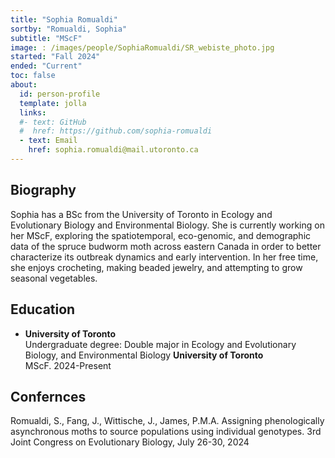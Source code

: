 ```yaml
---
title: "Sophia Romualdi"
sortby: "Romualdi, Sophia"
subtitle: "MScF"
image: : /images/people/SophiaRomualdi/SR_webiste_photo.jpg
started: "Fall 2024"
ended: "Current"
toc: false
about:
  id: person-profile
  template: jolla
  links:
  #- text: GitHub
  #  href: https://github.com/sophia-romualdi
  - text: Email
    href: sophia.romualdi@mail.utoronto.ca
---
```


::: {#person-profile}
:::
## Biography

Sophia has a BSc from the University of Toronto in Ecology and Evolutionary Biology and Environmental Biology. She is currently working on her MScF, exploring the spatiotemporal, eco-genomic, and demographic data of the spruce budworm moth across eastern Canada in order to better characterize its outbreak dynamics and early intervention. In her free time, she enjoys crocheting, making beaded jewelry, and attempting to grow seasonal vegetables.

## Education

-   **University of Toronto**<br /> Undergraduate degree: Double major in Ecology and Evolutionary Biology, and Environmental Biology 
 **University of Toronto**<br /> MScF. 2024-Present

## Confernces 

Romualdi, S., Fang, J., Wittische, J., James, P.M.A. Assigning phenologically asynchronous moths to source populations using individual genotypes. 3rd Joint Congress on Evolutionary Biology, July 26-30, 2024
